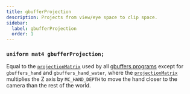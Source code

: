 ```yaml
---
title: gbufferProjection
description: Projects from view/eye space to clip space.
sidebar:
  label: gbufferProjection
  order: 1
---
```


### `uniform mat4 gbufferProjection;`

Equal to the [`projectionMatrix`](/reference/uniforms/matrices/projectionmatrix) used by all [gbuffers programs](/reference/programs/gbuffers) except for `gbuffers_hand` and `gbuffers_hand_water`, where the [`projectionMatrix`](/reference/uniforms/matrices/projectionmatrix) multiplies the Z axis by `MC_HAND_DEPTH` to move the hand closer to the camera than the rest of the world.